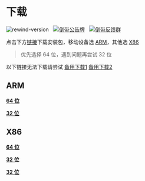 # 下载

![rewind-version](https://img.shields.io/badge/rewind-v3.3.1-black?style=for-the-badge)
&nbsp;
[![倒带公告牌](https://img.shields.io/badge/%E5%80%92%E5%B8%A6%E5%85%AC%E5%91%8A%E7%89%8C-2CA5E0?style=for-the-badge&logo=telegram&logoColor=white)](https://t.me/Rewind_News)
&nbsp;
[![倒带反馈群](https://img.shields.io/badge/%E5%80%92%E5%B8%A6%E5%8F%8D%E9%A6%88%E7%BE%A4-2CA5E0?style=for-the-badge&logo=telegram&logoColor=white&link)](https://t.me/Rewind_Group)

点击下方[链接](#rewind-apks)下载安装包，移动设备选 [ARM](#arm)，其他选 [X86](#x86)

> 优先选择 64 位，遇到问题再尝试 32 位

以下链接无法下载请尝试 [备用下载1](https://n56zqzh3ji.feishu.cn/docx/doxcnL8w8MPe7iqmEwSUdZuEcof) [备用下载2](https://link.ap1.storjshare.io/s/jvml3hl3ggrxpcfavni7mei2pyqq/rewind/3.3.1/)

## ARM

[**64 位**](https://github.com/KusStar/rewind-apks/blob/master/app-arm64-v8a-release.apk?raw=true)

[**32 位**](https://github.com/KusStar/rewind-apks/blob/master/app-armeabi-v7a-release.apk?raw=true)

## X86

[**64 位**](https://github.com/KusStar/rewind-apks/blob/master/app-x86_64-release.apk?raw=true)

[**32 位**](https://github.com/KusStar/rewind-apks/blob/master/app-x86-release.apk?raw=true)

[**32 位**](https://cdn.jsdelivr.net/gh/KusStar/rewind-apks@3.3.1/app-x86-release.apk)
